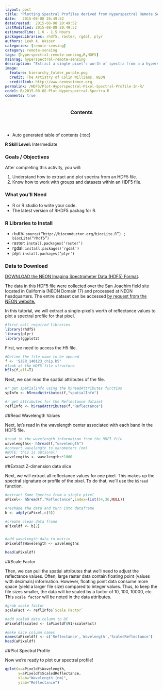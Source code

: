 ```yaml
---
layout: post
title: "Plotting Spectral Profiles derived from Hyperspectral Remote Sensing Data in HDF5 Format in R"
date:   2015-08-08 20:49:52
dateCreated:  2015-08-08 20:49:52
lastModified: 2015-08-08 20:49:52
estimatedTime: 1.0 - 1.5 Hours
packagesLibraries: rhdf5, raster, rgdal, plyr
authors: Leah A. Wasser
categories: [remote-sensing]
category: remote-sensing
tags: [hyperspectral-remote-sensing,R,HDF5]
mainTag: hyperspectral-remote-sensing
description: "Extract a single pixel's worth of spectra from a a hyperspectral dataset stored in HDF5 format in R. Visualize the spectral profile." 
image:
  feature: hierarchy_folder_purple.png
  credit: The Artistry of Colin Williams, NEON
  creditlink: http://www.neonscience.org
permalink: /HDF5/Plot-Hyperspectral-Pixel-Spectral-Profile-In-R/
code1: R/2015-08-08-Plot-Hyperspectral-Spectra.R
comments: true
---
```


<section id="table-of-contents" class="toc">
  <header>
    <h3>Contents</h3>
  </header>
<div id="drawer" markdown="1">
*  Auto generated table of contents
{:toc}
</div>
</section><!-- /#table-of-contents -->

<div id="objectives">
<strong>R Skill Level:</strong> Intermediate

<h3>Goals / Objectives</h3>
After completing this activity, you will:
<ol>
<li>Understand how to extract and plot spectra from an HDF5 file.</li>
<li>Know how to work with groups and datasets within an HDF5 file.</li>

</ol>

<h3>What you'll Need</h3>
<ul>
<li>R or R studio to write your code.</li>
<li>The latest version of RHDF5 packag for R.</li>
</ul>

<h3>R Libraries to Install</h3>
<ul>
<li>rhdf5: <code>source("http://bioconductor.org/biocLite.R") ;
biocLite("rhdf5")</code></li>
<li>raster: <code>install.packages('raster')</code></li>
<li>rgdal: <code>install.packages('rgdal')</code></li>
<li>plyr: <code>install.packages('plyr')</code></li>

</ul>

<h3>Data to Download</h3>
<a href="http://neonhighered.org/Data/HDF5/SJER_140123_chip.h5" class="btn btn-success"> 
DOWNLOAD the NEON Imaging Spectrometer Data (HDF5) Format</a>. 
<p>The data in this HDF5 file were collected over the San Joachim field site 
located in California (NEON Domain 17) and processed at NEON headquarters. The 
entire dataset can be accessed <a href="http://neonscience.org/data-resources/get-data/airborne-data" target="_blank">by request from the NEON website.</a>
</p>  
</div> 


In this tutorial, we will extract a single-pixel's worth of reflectance values to
plot a spectral profile for that pixel.

```r

#first call required libraries
library(rhdf5)
library(plyr)
library(ggplot2)

```

First, we need to access the H5 file.

```r

#Define the file name to be opened
f <- 'SJER_140123_chip.h5'
#look at the HDF5 file structure 
h5ls(f,all=T) 

```

Next, we can read the spatial attributes of the file.

```r

#r get spatialInfo using the h5readAttributes function 
spInfo <- h5readAttributes(f,"spatialInfo")

#r get attributes for the Reflectance dataset
reflInfo <- h5readAttributes(f,"Reflectance")


```

##Read Wavelength Values

Next, let's read in the wavelength center associated with each band in the HDF5 
file. 


```r

#read in the wavelength information from the HDF5 file
wavelengths<- h5read(f,"wavelength")
#convert wavelength to nanometers (nm)
#NOTE: this is optional!
wavelengths <- wavelengths*1000

```
##Extract Z-dimension data slice

Next, we will extract all reflectance values for one pixel. This makes up the 
spectral signature or profile of the pixel. To do that, we'll use the `h5read` 
function.


```r

#extract Some Spectra from a single pixel
aPixel<- h5read(f,"Reflectance",index=list(54,36,NULL))

#reshape the data and turn into dataframe
b <- adply(aPixel,c(3))

#create clean data frame
aPixeldf <- b[2]


#add wavelength data to matrix
aPixeldf$Wavelength <- wavelengths

head(aPixeldf)


```

##Scale Factor

Then, we can pull the spatial attributes that we'll need to adjust the reflectance 
values. Often, large raster data contain floating point (values with decimals) information.
However, floating point data consume more space (yield a larger file size) compared
to integer values. Thus, to keep the file sizes smaller, the data will be scaled
by a factor of 10, 100, 10000, etc. This `scale factor` will be noted in the data attributes.

```r

#grab scale factor
scaleFact <- reflInfo$`Scale Factor`

#add scaled data column to DF
aPixeldf$scaled <- (aPixeldf$V1/scaleFact)

#make nice column names
names(aPixeldf) <- c('Reflectance','Wavelength','ScaledReflectance')
head(aPixeldf)

```

##Plot Spectral Profile

Now we're ready to plot our spectral profile!

```r

qplot(x=aPixeldf$Wavelength, 
      y=aPixeldf$ScaledReflectance,
      xlab="Wavelength (nm)",
      ylab="Reflectance")

```

